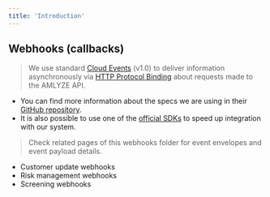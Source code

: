 ```yaml
---
title: 'Introduction'
---
```

## Webhooks (callbacks)

> We use standard [Cloud Events](https://cloudevents.io/) (v1.0) to deliver information asynchronously via [HTTP Protocol Binding](https://github.com/cloudevents/spec/blob/v1.0.2/cloudevents/bindings/http-protocol-binding.md) about requests made to the AMLYZE API.

* You can find more information about the specs we are using in their [GitHub repository](https://github.com/cloudevents/spec).
* It is also possible to use one of the [official SDKs](https://github.com/cloudevents/spec/blob/v1.0.2/cloudevents/SDK.md) to speed up integration with our system.

> Check related pages of this webhooks folder for event envelopes and event payload details.

* Customer update webhooks
* Risk management webhooks
* Screening webhooks
